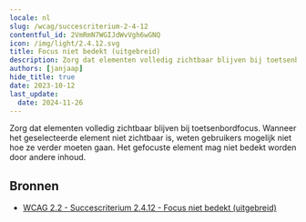 ```yaml
---
locale: nl
slug: /wcag/succescriterium-2-4-12
contentful_id: 2VmRmN7WGIJdWvVgh6wGNQ
icon: /img/light/2.4.12.svg
title: Focus niet bedekt (uitgebreid)
description: Zorg dat elementen volledig zichtbaar blijven bij toetsenbordfocus. Wanneer het geselecteerde element niet zichtbaar is, weten gebruikers mogelijk niet hoe ze verder moeten gaan. Het gefocuste element mag niet bedekt worden door andere inhoud.
authors: [janjaap]
hide_title: true
date: 2023-10-12
last_update:
  date: 2024-11-26
---
```


<Hero
  title="Focus niet bedekt (uitgebreid)"
  image="/img/light/2.4.12.svg"
  alt="WCAG 2.4.12 icon"
  prefix="Succescriterium 2.4.12"
  suffix="Niveau AAA"
/>

Zorg dat elementen volledig zichtbaar blijven bij toetsenbordfocus. Wanneer het geselecteerde element niet zichtbaar is, weten gebruikers mogelijk niet hoe ze verder moeten gaan. Het gefocuste element mag niet bedekt worden door andere inhoud.

## Bronnen

- [WCAG 2.2 - Succescriterium 2.4.12 - Focus niet bedekt (uitgebreid)](https://www.w3.org/Translations/WCAG22-nl/#focus-not-obscured-enhanced)
